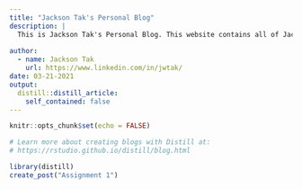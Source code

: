 ```yaml
---
title: "Jackson Tak's Personal Blog"
description: |
  This is Jackson Tak's Personal Blog. This website contains all of Jackson Tak's course work for STAT 494: Advanced Data Science in R.  
   
author:
  - name: Jackson Tak 
    url: https://www.linkedin.com/in/jwtak/
date: 03-21-2021
output:
  distill::distill_article:
    self_contained: false
---
```


```r
knitr::opts_chunk$set(echo = FALSE)

# Learn more about creating blogs with Distill at:
# https://rstudio.github.io/distill/blog.html

```

```r
library(distill)
create_post("Assignment 1")
```


